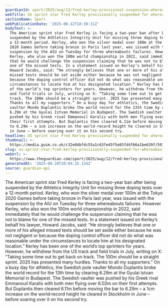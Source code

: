 ```yaml
---
guardianId: sport/2025/aug/12/fred-kerley-provisional-suspension-whereabouts-failures
webTitle: US sprint star Fred Kerley provisionally suspended for whereabouts failures
sectionName: Sport
webPublicationDate: '2025-08-12T18:30:31Z'
bodyText: >-
  The American sprint star Fred Kerley is facing a two-year ban after being
  suspended by the Athletics Integrity Unit for missing three doping tests over
  a 12-month period. Kerley, who won the silver medal over 100m at the Tokyo
  2020 Games before taking bronze in Paris last year, was issued with the
  suspension by the AIU on Tuesday for three whereabouts failures. However
  Kerley, who also won the 100m world championship in 2022, said immediately
  that he would challenge the suspension claiming that he was not to blame for
  one of the missed tests. In a statement issued on Kerley’s behalf his lawyer,
  Howard Jacobs, said: “He strongly believes that one or more of his alleged
  missed tests should be set aside either because he was not negligent or
  because the doping control officer did not do what was reasonable under the
  circumstances to locate him at his designated location.” Kerley has been one
  of the world’s top sprinters for years. However, he withdrew from the US track
  and field trials in July, writing on X: “Taking some time out to get back on
  track. The 100m should be a straight sprint. 2025 has presented many hurdles.
  Thanks to all my supporters.” On a busy day for athletics, the Swedish pole
  vaulter Mondo Duplantis broke the world record for the 13th time by clearing
  6.29m at the Gyulai Istvan Memorial in Budapest. The Swedish vaulter was
  pushed by his Greek rival Emmanouil Karalis with both men flying over 6.02m on
  their first attempts. But Duplantis then cleared 6.11m before moving the bar
  to 6.29m – a 1cm increase on the world‑record height he cleared in Stockholm
  in June – before soaring over it on his second try.
headline: US sprint star Fred Kerley provisionally suspended for whereabouts failures
thumbnail: >-
  https://media.guim.co.uk/c32e04bfdc55a1c63fe45f5e85fd4f66a1be639f/591_0_6852_5481/500.jpg
slug: us-sprint-star-fred-kerley-provisionally-suspended-for-whereabouts-failures
webUrl: >-
  https://www.theguardian.com/sport/2025/aug/12/fred-kerley-provisional-suspension-whereabouts-failures
generatedAt: '2025-08-28T20:04:25.134Z'
source: guardian-api
---
```

The American sprint star Fred Kerley is facing a two-year ban after being suspended by the Athletics Integrity Unit for missing three doping tests over a 12-month period. Kerley, who won the silver medal over 100m at the Tokyo 2020 Games before taking bronze in Paris last year, was issued with the suspension by the AIU on Tuesday for three whereabouts failures. However Kerley, who also won the 100m world championship in 2022, said immediately that he would challenge the suspension claiming that he was not to blame for one of the missed tests. In a statement issued on Kerley’s behalf his lawyer, Howard Jacobs, said: “He strongly believes that one or more of his alleged missed tests should be set aside either because he was not negligent or because the doping control officer did not do what was reasonable under the circumstances to locate him at his designated location.” Kerley has been one of the world’s top sprinters for years. However, he withdrew from the US track and field trials in July, writing on X: “Taking some time out to get back on track. The 100m should be a straight sprint. 2025 has presented many hurdles. Thanks to all my supporters.” On a busy day for athletics, the Swedish pole vaulter Mondo Duplantis broke the world record for the 13th time by clearing 6.29m at the Gyulai Istvan Memorial in Budapest. The Swedish vaulter was pushed by his Greek rival Emmanouil Karalis with both men flying over 6.02m on their first attempts. But Duplantis then cleared 6.11m before moving the bar to 6.29m – a 1cm increase on the world‑record height he cleared in Stockholm in June – before soaring over it on his second try.
